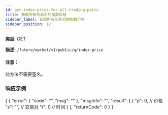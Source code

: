 ```yaml
---
id: get-index-price-for-all-trading-pairs
title: 获取所有交易对的指数价格
sidebar_label: 获取所有交易对的指数价格
sidebar_position: 12
---
```


**类型:** GET

**描述:** `/future/market/v1/public/q/index-price`

#### 注意：

此方法不需要签名。

### 响应示例


<CodeBlock language="json" title="Response">
  {`{
  "error": {
    "code": "",
    "msg": ""
  },
  "msgInfo": "",
  "result": [
    {
      "p": 0,  // 价格
      "s": "", // 交易对
      "t": 0   // 时间
    }
  ],
  "returnCode": 0
}`}
</CodeBlock>
